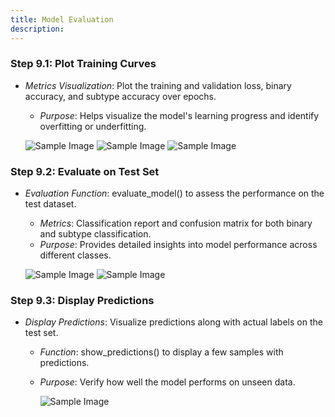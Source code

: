 ```yaml
---
title: Model Evaluation
description:
---
```


### Step 9.1: Plot Training Curves
- *Metrics Visualization*: Plot the training and validation loss, binary accuracy, and subtype accuracy over epochs.
  - *Purpose*: Helps visualize the model's learning progress and identify overfitting or underfitting.

   ![Sample Image](/loe1.jpeg)
   ![Sample Image](/loe2.jpeg)
   ![Sample Image](/loe3.jpeg)




### Step 9.2: Evaluate on Test Set
- *Evaluation Function*: evaluate_model() to assess the performance on the test dataset.
  - *Metrics*: Classification report and confusion matrix for both binary and subtype classification.
  - *Purpose*: Provides detailed insights into model performance across different classes.

   ![Sample Image](/bc1.jpeg)
   ![Sample Image](/bc2.jpeg)



### Step 9.3: Display Predictions
- *Display Predictions*: Visualize predictions along with actual labels on the test set.
  - *Function*: show_predictions() to display a few samples with predictions.
  - *Purpose*: Verify how well the model performs on unseen data.

     ![Sample Image](/predicts.jpeg)
